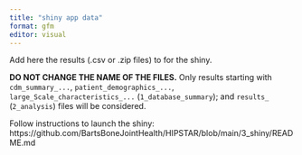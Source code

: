 ```yaml
---
title: "shiny app data"
format: gfm
editor: visual
---
```


Add here the results (.csv or .zip files) to for the shiny.

::: callout-warning
**DO NOT CHANGE THE NAME OF THE FILES.** Only results starting with `cdm_summary_...`, `patient_demographics_...`, `large_Scale_characteristics_...` (`1_database_summary`); and `results_` (`2_analysis`) files will be considered.
:::

Follow instructions to launch the shiny: https://github.com/BartsBoneJointHealth/HIPSTAR/blob/main/3_shiny/README.md
